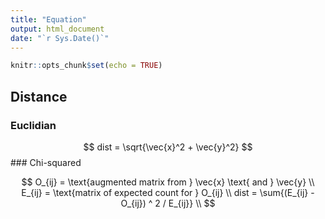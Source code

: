 ```yaml
---
title: "Equation"
output: html_document
date: "`r Sys.Date()`"
---
```


```r
knitr::opts_chunk$set(echo = TRUE)
```

## Distance

### Euclidian

$$
dist = \sqrt{\vec{x}^2 + \vec{y}^2}
$$
### Chi-squared

$$
O_{ij} = \text{augmented matrix from } \vec{x} \text{ and } \vec{y} \\
E_{ij} = \text{matrix of expected count for } O_{ij} \\
dist = \sum{(E_{ij} - O_{ij}) ^ 2 / E_{ij}} \\
$$
